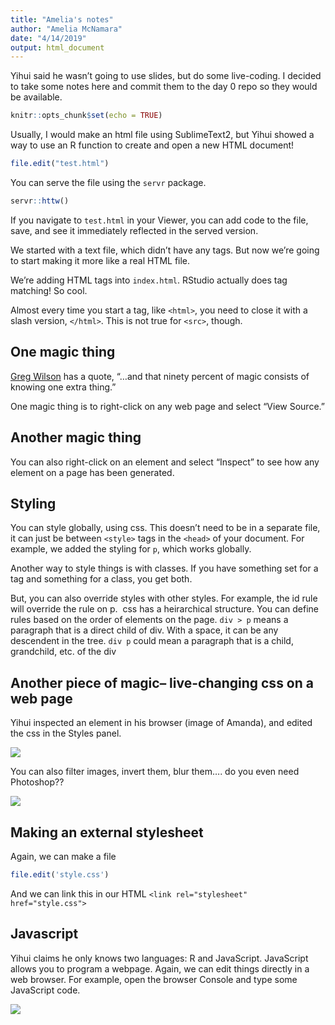 ```yaml
---
title: "Amelia's notes"
author: "Amelia McNamara"
date: "4/14/2019"
output: html_document
---
```


Yihui said he wasn't going to use slides, but do some live-coding. I decided to take some notes here and commit them to the day 0 repo so they would be available. 
```r
knitr::opts_chunk$set(echo = TRUE)
```

Usually, I would make an html file using SublimeText2, but Yihui showed a way to use an R function to create and open a new HTML document!

```r
file.edit("test.html")
```

You can serve the file using the `servr` package. 

```r
servr::httw()
```

If you navigate to `test.html` in your Viewer, you can add code to the file, save, and see it immediately reflected in the served version. 

We started with a text file, which didn't have any tags. But now we're going to start making it more like a real HTML file. 

We're adding HTML tags into `index.html`. RStudio actually does tag matching! So cool. 

Almost every time you start a tag, like `<html>`, you need to close it with a slash version, `</html>`. This is not true for `<src>`, though.

## One magic thing

[Greg Wilson](http://third-bit.com/10rules/) has a quote, "…and that ninety percent of magic consists of knowing one extra thing."

One magic thing is to right-click on any web page and select "View Source."

## Another magic thing
You can also right-click on an element and select "Inspect" to see how any element on a page has been generated. 

## Styling

You can style globally, using css. This doesn't need to be in a separate file, it can just be between `<style>` tags in the `<head>` of your document. For example, we added the styling for `p`, which works globally. 

Another way to style things is with classes. If you have something set for a tag and something for a class, you get both. 

But, you can also override styles with other styles. For example, the id rule will override the rule on p. 
css has a heirarchical structure. You can define rules based on the order of elements on the page. `div > p` means a paragraph that is a direct child of div. With a space, it can be any descendent in the tree. `div p` could mean a paragraph that is a child, grandchild, etc. of the div


## Another piece of magic-- live-changing css on a web page

Yihui inspected an element in his browser (image of Amanda), and edited the css in the Styles panel. 

![](img/circle.png)

You can also filter images, invert them, blur them.... do you even need Photoshop??

![](img/invert.png)

## Making an external stylesheet

Again, we can make a file 
```r
file.edit('style.css')
```

And we can link this in our HTML `<link rel="stylesheet" href="style.css">`

## Javascript

Yihui claims he only knows two languages: R and JavaScript. JavaScript allows you to program a webpage. Again, we can edit things directly in a web browser. For example, open the browser Console and type some JavaScript code.

![](img/javascript-style.png)